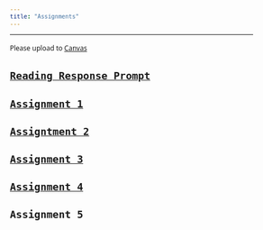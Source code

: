 ```yaml
---
title: "Assignments"
---
```

<style>
@import url('https://fonts.googleapis.com/css?family=Noto+Sans|VT323');

body{
  font-family: 'Noto Sans', sans-serif;
  font-size: 12px;
  line-height: 24px;
}

h1,h2,h3,h4 {
  font-family: 'VT323', monospace;
}
#navbar {
  font-family: 'VT323', monospace;
  font-size: 18px;
}
.container { width: 1000px; }


g-table-intro h4 {
  text-indent: 0px;
}
</style>
--------
Please upload to [Canvas](https://cas.columbia.edu/cas/login?service=https%3A%2F%2Fcourseworks.columbia.edu%2Fsakai-login-tool%2Fcontainer)

## [Reading Response Prompt](assignments/readingResponse.html)

## [Assignment 1](assignments/Assignment1.html)

## [Assigntment 2](assignments/assignment2.html)

## [Assignment 3](assignments/assignment3.html)

## [Assignment 4](assignments/assignment4.html)

## Assignment 5